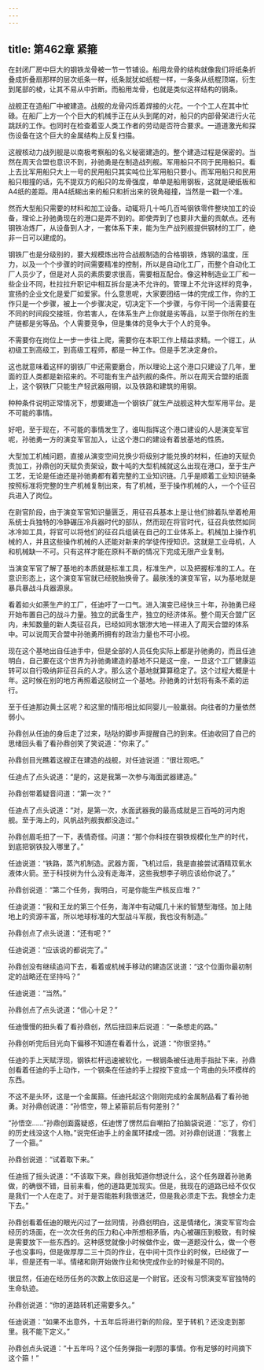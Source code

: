 ```yaml
---
---
---
```

title: 第462章 紧箍
---



在封闭厂房中巨大的钢铁龙骨被一节一节铺设。船用龙骨的结构就像我们将纸条折叠成折叠扇那样的层次纸条一样，纸条就犹如纸棍一样，一条条从纸棍顶端，衍生到尾部的棱，让其不易从中折断。而船用龙骨，也就是类似这样结构的钢条。

战舰正在造船厂中被建造。战舰的龙骨闪烁着焊接的火花。一个个工人在其中忙碌。在船厂上方一个个巨大的机械手正在从头到尾的对，船只的内部骨架进行火花跳跃的工作。也同时在检查着亚人类工作者的劳动是否符合要求。一道道激光和探伤设备在这个巨大的金属结构上反复扫描。

这艘核动力战列舰是以南极考察船的名义秘密建造的。整个建造过程是保密的。当然在周天合盟也意识不到，孙驰勇是在制造战列舰。军用船只不同于民用船只。看上去比军用船只大上一号的民用船只其实吨位比军用船只要小。而军用船只和民用船只相撞的话，先不提双方的船只的龙骨强度，单单是船用钢板，这就是硬纸板和A4纸的差距。用A4纸糊出来的船只和折出来的锐角碰撞，当然是一戳一个准。

然而大型船只需要的材料和加工设备。动辄将几十吨几百吨钢铁零件整块加工的设备，理论上孙驰勇现在的港口是弄不到的。即使弄到了也要非大量的贡献点。还有钢铁冶炼厂，从设备到人才，一套体系下来，能为生产战列舰提供钢材的工厂，绝非一日可以建成的。

钢铁厂也是分级别的，要大规模炼出符合战舰制造的合格钢铁，炼钢的温度，压力，以及一个个步骤的时间需要精准的控制，所以是自动化工厂，而整个自动化工厂人员少了，但是对人员的素质要求很高，需要相互配合。像这种制造业工厂和一些企业不同，杜拉拉升职记中相互拆台是决不允许的。管理上不允许这样的竞争，宣扬的企业文化是爱厂如爱家。什么意思呢，大家要团结一体的完成工作，你的工作只是一个步骤，被上一个步骤决定，切决定下一个步骤，与你干同一个活需要在不同的时间段交接班，你若害人，在体系生产上你就是劣等品，以至于你所在的生产链都是劣等品。个人需要竞争，但是集体的竞争大于个人的竞争。

不需要你在岗位上一步一步往上爬，需要你在本职工作上精益求精。一个钳工，从初级工到高级工，到高级工程师，都是一种工作。但是手艺决定身价。

这也就意味着这样的钢铁厂中还需要磨合，所以理论上这个港口只建设了几年，里面的亚人类都是新招来的。不可能有生产战列舰的条件。所以在周天合盟的纸面上，这个钢铁厂只能生产轻武器用钢，以及铁路和建筑的用钢。

种种条件说明正常情况下，想要建造一个钢铁厂就生产战舰这种大型军用平台。是不可能的事情。

好吧，至于现在，不可能的事情发生了，谁叫指挥这个港口建设的人是演变军官呢，孙驰勇一方的演变军官加入，让这个港口的建设有着放基地的性质。

大型加工机械问题，直接从演变空间兑换少将级别才能兑换的材料，任迪的天赋负责加工，孙鼎创的天赋负责架设，数十吨的大型机械就这么出现在港口，至于生产工艺，无论是任迪还是孙驰勇都有着完整的工业知识链。几乎是顺着工业知识链条按照标准将完整的生产机械复制出来，有了机械，至于操作机械的人，一个个征召兵进入了岗位。

在尉官阶段，由于演变军官知识量匮乏，用征召兵基本上是让他们排着队举着枪用系统士兵独特的冷静碾压冷兵器时代的部队，然而现在将官时代，征召兵依然如同冰冷如工具，将官可以将他们的征召兵组装在自己的工业体系上。机械加上操作机械的人，并且这些操作机械的人还能对新来的学徒传授知识。这就是工业母机，人和机械缺一不可。只有这样才能在原料不断的情况下完成无限产业复制。

当演变军官了解了基地的本质就是标准工具，标准生产，以及把握标准的工人。在意识形态上，这个演变军官就已经脱胎换骨了。最肤浅的演变军官，以为基地就是暴兵暴战斗兵器源泉。

看着如火如荼生产的工厂，任迪吁了一口气。进入演变已经快三十年，孙驰勇已经开始布置自己的战斗力量。独立的武备生产，独立的经济体系。整个周天合盟广区内，未知数量的新人类征召兵，已经如同水银渗大地一样进入了周天合盟的体系中。可以说周天合盟中孙驰勇所拥有的政治力量也不可小视。

现在这个基地出自任迪手中，但是全部的人员任免实际上都是孙驰勇的，而且任迪明白，自己要在这个世界为孙驰勇建造的基地不只是这一座，一旦这个工厂健康运转可以自行吸纳非征召兵的人才。那么这个基地就算算稳定了。这个过程大概是十年。这时候在别的地方再照着这般树立一个基地。孙驰勇的计划将有条不紊的运行。

至于任迪那边黄土区呢？和这里的情形相比如同婴儿一般羸弱。向往者的力量依然弱小。

孙鼎创从任迪的身后走了过来，哒哒的脚步声提醒自己的到来。任迪收回了自己的思绪回头看了看孙鼎创笑了笑说道：“你来了。”

孙鼎创目光瞧着这艘正在建造的战舰，对任迪说道：“很壮观吧。”

任迪点了点头说道：“是的，这是我第一次参与海面武器建造。”

孙鼎创带着疑音问道：“第一次？”

任迪点了点头说道：“对，是第一次，水面武器我的最高成就是三百吨的河内炮舰。至于海上的，风帆战列舰我都没造过。”

孙鼎创眉毛扭了一下，表情奇怪。问道：“那个你科技在钢铁规模化生产的时代，到底把钢铁投入哪里了。”

任迪说道：“铁路，蒸汽机制造。武器方面，飞机过后，我是直接尝试酒精双氧水液体火箭。至于科技树为什么没有走海洋，这些我想李子明应该给你说了。”

孙鼎创说道：“第二个任务，我明白，可是你能生产核反应堆？”

任迪说道：“我和王龙的第三个任务，海洋中有动辄几十米的智慧型海怪。加上陆地上的资源丰富，所以地球标准的大型战斗军舰，我也没有制造。”

孙鼎创点了点头说道：“还有呢？”

任迪说道：“应该说的都说完了。”

孙鼎创没有继续追问下去，看着或机械手移动的建造区说道：“这个位面你最初制定的战略还在坚持吗？”

任迪说道：“当然。”

孙鼎创点了点头说道：“信心十足？”

任迪慢慢的扭头看了看孙鼎创，然后扭回来后说道：“一条想走的路。”

孙鼎创听完后目光向下偏移不知道在看着什么，说道：“你很坚持。”

任迪的手上天赋浮现，钢铁栏杆迅速被软化，一根钢条被任迪用手指扯下来，孙鼎创看着任迪的手上动作，一个钢条在任迪的手上捏按下变成一个弯曲的头环模样的东西。

不这不是头环，这是一个金属箍。任迪托起这个刚刚完成的金属制品看了看孙驰勇。对孙鼎创说道：“孙悟空，带上紧箍前后有何差别？”

“孙悟空……”孙鼎创面露疑惑，任迪愣了愣然后自嘲拍了拍脑袋说道：“忘了，你们的历史线没这个人物。”说完任迪手上的金属环揉成一团。对孙鼎创说道：“我套上了一个箍。”

孙鼎创说道：“试着取下来。”

任迪摇了摇头说道：“不该取下来。鼎创我知道你想说什么，这个任务跟着孙驰勇做，的确很不错，目前来看，他的道路更加现实。但是，我现在的道路已经不仅仅是我们一个人在走了。对于是否能胜利我很迷茫，但是我必须走下去。我想全力走下去。”

孙鼎创看着任迪的眼光闪过了一丝同情，孙鼎创明白，这是情绪化，演变军官均会经历的场面，在一次次任务的压力和心中所想相矛盾，内心被碾压到极致，有时候是需要放下一些东西的。这种感觉就像小时候做作业，做一道题没什么，做一个卷子也没事吗，但是做厚厚二三十页的作业，在中间十页作业的时候，已经做了一半，但是还有一半。情绪和刚开始做作业和快完成作业的时候是不同的。

很显然，任迪在经历任务的次数上依旧这是一个尉官。还没有习惯演变军官独特的生命轨迹。

孙鼎创说道：“你的道路转机还需要多久。”

任迪说道：“如果不出意外，十五年后将进行新的阶段。至于转机？还没走到那里。我不能下定义。”

孙鼎创点头说道：“十五年吗？这个任务弹指一刹那的事情。你有足够的时间摘下这个箍！”